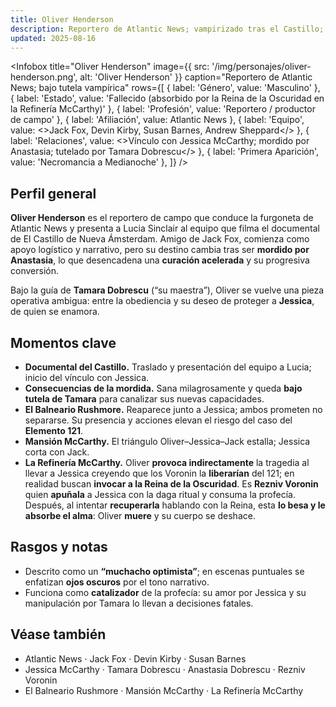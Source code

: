 ```yaml
---
title: Oliver Henderson
description: Reportero de Atlantic News; vampirizado tras el Castillo; catalizador del destino de Jessica
updated: 2025-08-16
---
```



<Infobox
  title="Oliver Henderson"
  image={{ src: '/img/personajes/oliver-henderson.png', alt: 'Oliver Henderson' }}
  caption="Reportero de Atlantic News; bajo tutela vampírica"
  rows={[
    { label: 'Género', value: 'Masculino' },
    { label: 'Estado', value: 'Fallecido (absorbido por la Reina de la Oscuridad en la Refinería McCarthy)' },
    { label: 'Profesión', value: 'Reportero / productor de campo' },
    { label: 'Afiliación', value: <Link to="/CrSaSo/otros/Atlantic%20News">Atlantic News</Link> },
    { label: 'Equipo', value: <><Link to="/CrSaSo/personajes/Jack%20Fox">Jack Fox</Link>, <Link to="/CrSaSo/personajes/Devin%20Kirby">Devin Kirby</Link>, <Link to="/CrSaSo/personajes/Susan%20Barnes">Susan Barnes</Link>, <Link to="/CrSaSo/personajes/Andrew%20Sheppard">Andrew Sheppard</Link></> },
    { label: 'Relaciones', value: <>Vínculo con <Link to="/CrSaSo/personajes/Jessica%20McCarthy">Jessica McCarthy</Link>; mordido por <Link to="/CrSaSo/personajes/Anastasia%20Dobrescu">Anastasia</Link>; tutelado por <Link to="/CrSaSo/personajes/Tamara%20Dobrescu">Tamara Dobrescu</Link></> },
    { label: 'Primera Aparición', value: 'Necromancia a Medianoche' },
  ]}
/>

## Perfil general

**Oliver Henderson** es el reportero de campo que conduce la furgoneta de <Link to="/CrSaSo/otros/Atlantic%20News">Atlantic News</Link> y presenta a <Link to="/CrSaSo/personajes/Lucia%20Sinclair">Lucia Sinclair</Link> al equipo que filma el documental de <Link to="/CrSaSo/lugares/El%20Castillo%20de%20Nueva%20%C3%81msterdam">El Castillo de Nueva Ámsterdam</Link>. Amigo de <Link to="/CrSaSo/personajes/Jack%20Fox">Jack Fox</Link>, comienza como apoyo logístico y narrativo, pero su destino cambia tras ser **mordido por <Link to="/CrSaSo/personajes/Anastasia%20Dobrescu">Anastasia</Link>**, lo que desencadena una **curación acelerada** y su progresiva conversión.

Bajo la guía de **<Link to="/CrSaSo/personajes/Tamara%20Dobrescu">Tamara Dobrescu</Link>** (“su maestra”), Oliver se vuelve una pieza operativa ambigua: entre la obediencia y su deseo de proteger a **<Link to="/CrSaSo/personajes/Jessica%20McCarthy">Jessica</Link>**, de quien se enamora.

## Momentos clave

- **Documental del Castillo.** Traslado y presentación del equipo a Lucia; inicio del vínculo con Jessica.
- **Consecuencias de la mordida.** Sana milagrosamente y queda **bajo tutela de Tamara** para canalizar sus nuevas capacidades.
- **El Balneario Rushmore.** Reaparece junto a Jessica; ambos prometen no separarse. Su presencia y acciones elevan el riesgo del caso del **Elemento 121**.
- **Mansión McCarthy.** El triángulo Oliver–Jessica–Jack estalla; Jessica corta con Jack.
- **La Refinería McCarthy.** Oliver **provoca indirectamente** la tragedia al llevar a Jessica creyendo que los <Link to="/CrSaSo/familias/La%20Familia%20Voronin">Voronin</Link> la **liberarían** del 121; en realidad buscan **invocar a la Reina de la Oscuridad**. Es **<Link to="/CrSaSo/personajes/Rezniv%20Voronin">Rezniv Voronin</Link>** quien **apuñala** a Jessica con la daga ritual y consuma la profecía. Después, al intentar **recuperarla** hablando con la Reina, esta **lo besa y le absorbe el alma**: Oliver **muere** y su cuerpo se deshace.

## Rasgos y notas

- Descrito como un **“muchacho optimista”**; en escenas puntuales se enfatizan **ojos oscuros** por el tono narrativo.
- Funciona como **catalizador** de la profecía: su amor por Jessica y su manipulación por Tamara lo llevan a decisiones fatales.

## Véase también

- <Link to="/CrSaSo/otros/Atlantic%20News">Atlantic News</Link> · <Link to="/CrSaSo/personajes/Jack%20Fox">Jack Fox</Link> · <Link to="/CrSaSo/personajes/Devin%20Kirby">Devin Kirby</Link> · <Link to="/CrSaSo/personajes/Susan%20Barnes">Susan Barnes</Link>  
- <Link to="/CrSaSo/personajes/Jessica%20McCarthy">Jessica McCarthy</Link> · <Link to="/CrSaSo/personajes/Tamara%20Dobrescu">Tamara Dobrescu</Link> · <Link to="/CrSaSo/personajes/Anastasia%20Dobrescu">Anastasia Dobrescu</Link> · <Link to="/CrSaSo/personajes/Rezniv%20Voronin">Rezniv Voronin</Link>  
- <Link to="/CrSaSo/lugares/El%20Balneario%20Rushmore">El Balneario Rushmore</Link> · <Link to="/CrSaSo/lugares/Mansi%C3%B3n%20McCarthy">Mansión McCarthy</Link> · <Link to="/CrSaSo/lugares/La%20Refiner%C3%ADa%20McCarthy">La Refinería McCarthy</Link>
